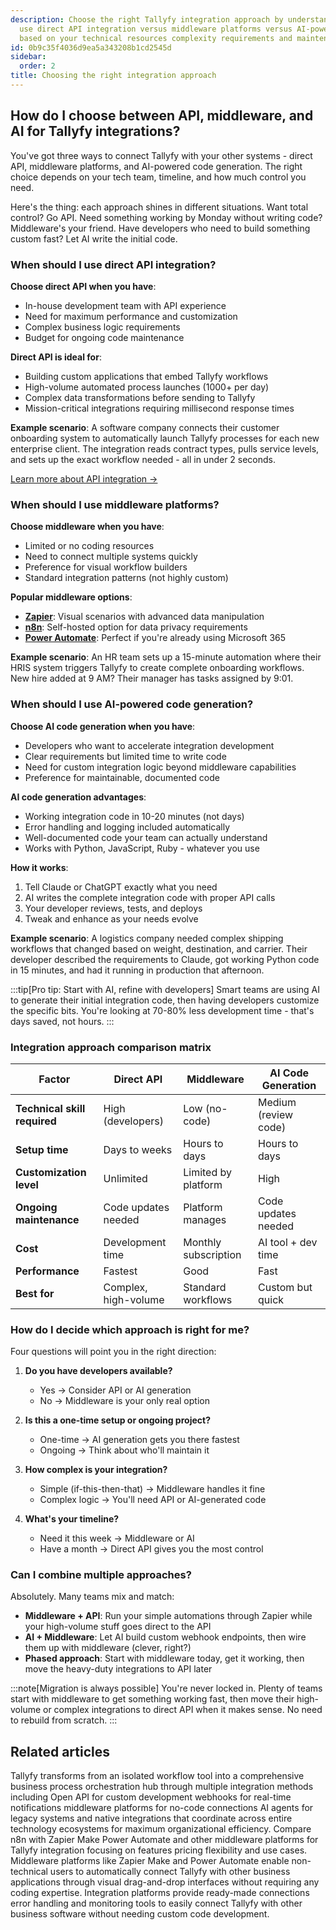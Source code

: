 ```yaml
---
description: Choose the right Tallyfy integration approach by understanding when to
  use direct API integration versus middleware platforms versus AI-powered code generation
  based on your technical resources complexity requirements and maintenance preferences.
id: 0b9c35f4036d9ea5a343208b1cd2545d
sidebar:
  order: 2
title: Choosing the right integration approach
---
```


## How do I choose between API, middleware, and AI for Tallyfy integrations?

You've got three ways to connect Tallyfy with your other systems - direct API, middleware platforms, and AI-powered code generation. The right choice depends on your tech team, timeline, and how much control you need.

Here's the thing: each approach shines in different situations. Want total control? Go API. Need something working by Monday without writing code? Middleware's your friend. Have developers who need to build something custom fast? Let AI write the initial code.

### When should I use direct API integration?

**Choose direct API when you have**:
- In-house development team with API experience
- Need for maximum performance and customization
- Complex business logic requirements
- Budget for ongoing code maintenance

**Direct API is ideal for**:
- Building custom applications that embed Tallyfy workflows
- High-volume automated process launches (1000+ per day)
- Complex data transformations before sending to Tallyfy
- Mission-critical integrations requiring millisecond response times

**Example scenario**: A software company connects their customer onboarding system to automatically launch Tallyfy processes for each new enterprise client. The integration reads contract types, pulls service levels, and sets up the exact workflow needed - all in under 2 seconds.

[Learn more about API integration →](/products/pro/integrations/open-api/)

### When should I use middleware platforms?

**Choose middleware when you have**:
- Limited or no coding resources
- Need to connect multiple systems quickly
- Preference for visual workflow builders
- Standard integration patterns (not highly custom)

**Popular middleware options**:
- **[Zapier](/products/pro/integrations/middleware/zapier/)**: Visual scenarios with advanced data manipulation
- **[n8n](/products/pro/integrations/middleware/n8n/)**: Self-hosted option for data privacy requirements
- **[Power Automate](/products/pro/integrations/middleware/power-automate/)**: Perfect if you're already using Microsoft 365

**Example scenario**: An HR team sets up a 15-minute automation where their HRIS system triggers Tallyfy to create complete onboarding workflows. New hire added at 9 AM? Their manager has tasks assigned by 9:01.

### When should I use AI-powered code generation?

**Choose AI code generation when you have**:
- Developers who want to accelerate integration development
- Clear requirements but limited time to write code
- Need for custom integration logic beyond middleware capabilities
- Preference for maintainable, documented code

**AI code generation advantages**:
- Working integration code in 10-20 minutes (not days)
- Error handling and logging included automatically
- Well-documented code your team can actually understand
- Works with Python, JavaScript, Ruby - whatever you use

**How it works**:
1. Tell Claude or ChatGPT exactly what you need
2. AI writes the complete integration code with proper API calls
3. Your developer reviews, tests, and deploys
4. Tweak and enhance as your needs evolve

**Example scenario**: A logistics company needed complex shipping workflows that changed based on weight, destination, and carrier. Their developer described the requirements to Claude, got working Python code in 15 minutes, and had it running in production that afternoon.

:::tip[Pro tip: Start with AI, refine with developers]
Smart teams are using AI to generate their initial integration code, then having developers customize the specific bits. You're looking at 70-80% less development time - that's days saved, not hours.
:::

### Integration approach comparison matrix

| Factor | Direct API | Middleware | AI Code Generation |
|--------|------------|------------|-------------------|
| **Technical skill required** | High (developers) | Low (no-code) | Medium (review code) |
| **Setup time** | Days to weeks | Hours to days | Hours to days |
| **Customization level** | Unlimited | Limited by platform | High |
| **Ongoing maintenance** | Code updates needed | Platform manages | Code updates needed |
| **Cost** | Development time | Monthly subscription | AI tool + dev time |
| **Performance** | Fastest | Good | Fast |
| **Best for** | Complex, high-volume | Standard workflows | Custom but quick |

### How do I decide which approach is right for me?

Four questions will point you in the right direction:

1. **Do you have developers available?**
   - Yes → Consider API or AI generation
   - No → Middleware is your only real option

2. **Is this a one-time setup or ongoing project?**
   - One-time → AI generation gets you there fastest
   - Ongoing → Think about who'll maintain it

3. **How complex is your integration?**
   - Simple (if-this-then-that) → Middleware handles it fine
   - Complex logic → You'll need API or AI-generated code

4. **What's your timeline?**
   - Need it this week → Middleware or AI
   - Have a month → Direct API gives you the most control

### Can I combine multiple approaches?

Absolutely. Many teams mix and match:

- **Middleware + API**: Run your simple automations through Zapier while your high-volume stuff goes direct to the API
- **AI + Middleware**: Let AI build custom webhook endpoints, then wire them up with middleware (clever, right?)
- **Phased approach**: Start with middleware today, get it working, then move the heavy-duty integrations to API later

:::note[Migration is always possible]
You're never locked in. Plenty of teams start with middleware to get something working fast, then move their high-volume or complex integrations to direct API when it makes sense. No need to rebuild from scratch.
:::


## Related articles
<CardGrid>
<LinkTitleCard header="<b>Pro > Integrations</b>" href="/products/pro/integrations/" > Tallyfy transforms from an isolated workflow tool into a comprehensive business process orchestration hub through multiple integration methods including Open API for custom development webhooks for real-time notifications middleware platforms for no-code connections AI agents for legacy systems and native integrations that coordinate across entire technology ecosystems for maximum organizational efficiency. </LinkTitleCard>
<LinkTitleCard header="<b>N8N > n8n vs other middleware platforms</b>" href="/products/pro/integrations/middleware/n8n/n8n-vs-other-middleware-platforms/" > Compare n8n with Zapier Make Power Automate and other middleware platforms for Tallyfy integration focusing on features pricing flexibility and use cases. </LinkTitleCard>
<LinkTitleCard header="<b>Integrations > Middleware</b>" href="/products/pro/integrations/middleware/" > Middleware platforms like Zapier Make and Power Automate enable non-technical users to automatically connect Tallyfy with other business applications through visual drag-and-drop interfaces without requiring any coding expertise. </LinkTitleCard>
<LinkTitleCard header="<b>Middleware > Why use an integration platform (middleware) with Tallyfy</b>" href="/products/pro/integrations/middleware/why-should-i-use-an-integration-platform-with-tallyfy/" > Integration platforms provide ready-made connections error handling and monitoring tools to easily connect Tallyfy with other business software without needing custom code development. </LinkTitleCard>
</CardGrid>